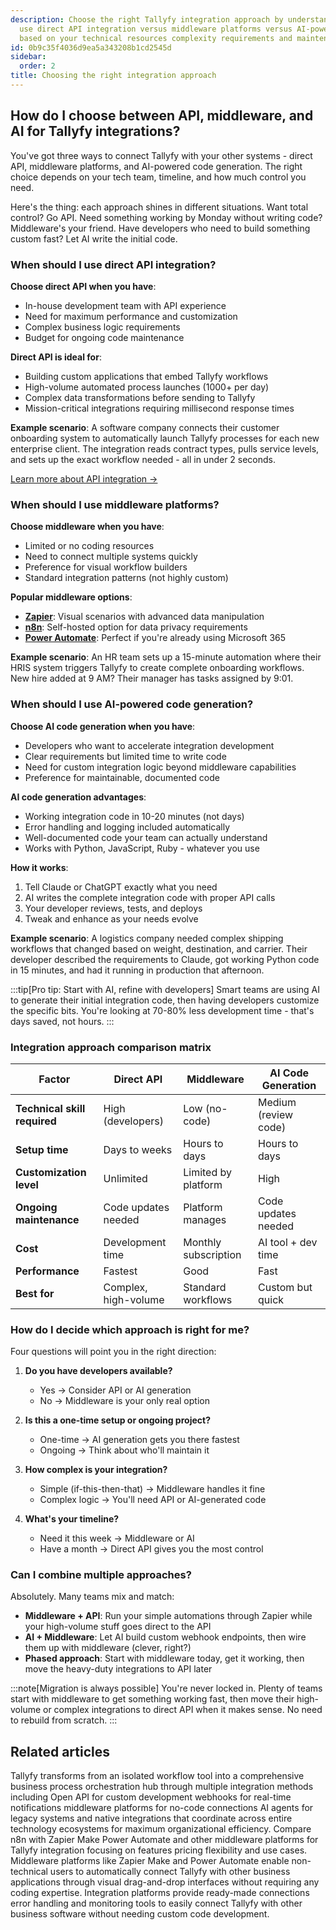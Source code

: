 ```yaml
---
description: Choose the right Tallyfy integration approach by understanding when to
  use direct API integration versus middleware platforms versus AI-powered code generation
  based on your technical resources complexity requirements and maintenance preferences.
id: 0b9c35f4036d9ea5a343208b1cd2545d
sidebar:
  order: 2
title: Choosing the right integration approach
---
```


## How do I choose between API, middleware, and AI for Tallyfy integrations?

You've got three ways to connect Tallyfy with your other systems - direct API, middleware platforms, and AI-powered code generation. The right choice depends on your tech team, timeline, and how much control you need.

Here's the thing: each approach shines in different situations. Want total control? Go API. Need something working by Monday without writing code? Middleware's your friend. Have developers who need to build something custom fast? Let AI write the initial code.

### When should I use direct API integration?

**Choose direct API when you have**:
- In-house development team with API experience
- Need for maximum performance and customization
- Complex business logic requirements
- Budget for ongoing code maintenance

**Direct API is ideal for**:
- Building custom applications that embed Tallyfy workflows
- High-volume automated process launches (1000+ per day)
- Complex data transformations before sending to Tallyfy
- Mission-critical integrations requiring millisecond response times

**Example scenario**: A software company connects their customer onboarding system to automatically launch Tallyfy processes for each new enterprise client. The integration reads contract types, pulls service levels, and sets up the exact workflow needed - all in under 2 seconds.

[Learn more about API integration →](/products/pro/integrations/open-api/)

### When should I use middleware platforms?

**Choose middleware when you have**:
- Limited or no coding resources
- Need to connect multiple systems quickly
- Preference for visual workflow builders
- Standard integration patterns (not highly custom)

**Popular middleware options**:
- **[Zapier](/products/pro/integrations/middleware/zapier/)**: Visual scenarios with advanced data manipulation
- **[n8n](/products/pro/integrations/middleware/n8n/)**: Self-hosted option for data privacy requirements
- **[Power Automate](/products/pro/integrations/middleware/power-automate/)**: Perfect if you're already using Microsoft 365

**Example scenario**: An HR team sets up a 15-minute automation where their HRIS system triggers Tallyfy to create complete onboarding workflows. New hire added at 9 AM? Their manager has tasks assigned by 9:01.

### When should I use AI-powered code generation?

**Choose AI code generation when you have**:
- Developers who want to accelerate integration development
- Clear requirements but limited time to write code
- Need for custom integration logic beyond middleware capabilities
- Preference for maintainable, documented code

**AI code generation advantages**:
- Working integration code in 10-20 minutes (not days)
- Error handling and logging included automatically
- Well-documented code your team can actually understand
- Works with Python, JavaScript, Ruby - whatever you use

**How it works**:
1. Tell Claude or ChatGPT exactly what you need
2. AI writes the complete integration code with proper API calls
3. Your developer reviews, tests, and deploys
4. Tweak and enhance as your needs evolve

**Example scenario**: A logistics company needed complex shipping workflows that changed based on weight, destination, and carrier. Their developer described the requirements to Claude, got working Python code in 15 minutes, and had it running in production that afternoon.

:::tip[Pro tip: Start with AI, refine with developers]
Smart teams are using AI to generate their initial integration code, then having developers customize the specific bits. You're looking at 70-80% less development time - that's days saved, not hours.
:::

### Integration approach comparison matrix

| Factor | Direct API | Middleware | AI Code Generation |
|--------|------------|------------|-------------------|
| **Technical skill required** | High (developers) | Low (no-code) | Medium (review code) |
| **Setup time** | Days to weeks | Hours to days | Hours to days |
| **Customization level** | Unlimited | Limited by platform | High |
| **Ongoing maintenance** | Code updates needed | Platform manages | Code updates needed |
| **Cost** | Development time | Monthly subscription | AI tool + dev time |
| **Performance** | Fastest | Good | Fast |
| **Best for** | Complex, high-volume | Standard workflows | Custom but quick |

### How do I decide which approach is right for me?

Four questions will point you in the right direction:

1. **Do you have developers available?**
   - Yes → Consider API or AI generation
   - No → Middleware is your only real option

2. **Is this a one-time setup or ongoing project?**
   - One-time → AI generation gets you there fastest
   - Ongoing → Think about who'll maintain it

3. **How complex is your integration?**
   - Simple (if-this-then-that) → Middleware handles it fine
   - Complex logic → You'll need API or AI-generated code

4. **What's your timeline?**
   - Need it this week → Middleware or AI
   - Have a month → Direct API gives you the most control

### Can I combine multiple approaches?

Absolutely. Many teams mix and match:

- **Middleware + API**: Run your simple automations through Zapier while your high-volume stuff goes direct to the API
- **AI + Middleware**: Let AI build custom webhook endpoints, then wire them up with middleware (clever, right?)
- **Phased approach**: Start with middleware today, get it working, then move the heavy-duty integrations to API later

:::note[Migration is always possible]
You're never locked in. Plenty of teams start with middleware to get something working fast, then move their high-volume or complex integrations to direct API when it makes sense. No need to rebuild from scratch.
:::


## Related articles
<CardGrid>
<LinkTitleCard header="<b>Pro > Integrations</b>" href="/products/pro/integrations/" > Tallyfy transforms from an isolated workflow tool into a comprehensive business process orchestration hub through multiple integration methods including Open API for custom development webhooks for real-time notifications middleware platforms for no-code connections AI agents for legacy systems and native integrations that coordinate across entire technology ecosystems for maximum organizational efficiency. </LinkTitleCard>
<LinkTitleCard header="<b>N8N > n8n vs other middleware platforms</b>" href="/products/pro/integrations/middleware/n8n/n8n-vs-other-middleware-platforms/" > Compare n8n with Zapier Make Power Automate and other middleware platforms for Tallyfy integration focusing on features pricing flexibility and use cases. </LinkTitleCard>
<LinkTitleCard header="<b>Integrations > Middleware</b>" href="/products/pro/integrations/middleware/" > Middleware platforms like Zapier Make and Power Automate enable non-technical users to automatically connect Tallyfy with other business applications through visual drag-and-drop interfaces without requiring any coding expertise. </LinkTitleCard>
<LinkTitleCard header="<b>Middleware > Why use an integration platform (middleware) with Tallyfy</b>" href="/products/pro/integrations/middleware/why-should-i-use-an-integration-platform-with-tallyfy/" > Integration platforms provide ready-made connections error handling and monitoring tools to easily connect Tallyfy with other business software without needing custom code development. </LinkTitleCard>
</CardGrid>